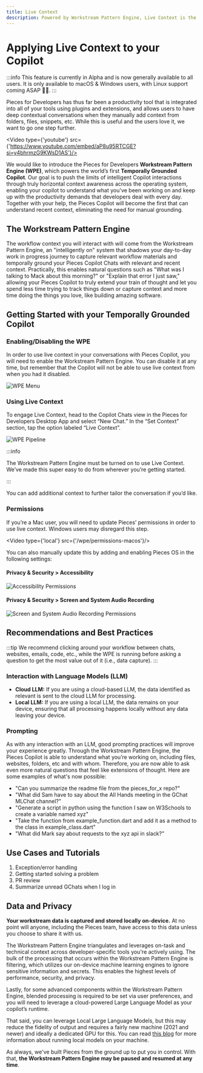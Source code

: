 ```yaml
---
title: Live Context
description: Powered by Workstream Pattern Engine, Live Context is the world’s first Temporally Grounded Copilot that understands your workflow.
---
```



# Applying Live Context to your Copilot

:::info
This feature is currently in Alpha and is now generally available to all users. It is only available to macOS & Windows users, with Linux support coming ASAP 🙏🏼.
:::

Pieces for Developers has thus far been a productivity tool that is integrated into all of your tools using plugins and extensions, and allows users to have deep contextual conversations when they manually add context from folders, files, snippets, etc. While this is useful and the users love it, we want to go one step further.

<Video type={'youtube'} src={'https://www.youtube.com/embed/aP8u95RTCGE?si=y4bhrmzG9KWsD1AS'}/>
<MiniSpacer />

We would like to introduce the Pieces for Developers **Workstream Pattern Engine (WPE)**, which powers the world’s first **Temporally Grounded Copilot**. Our goal is to push the limits of intelligent Copilot interactions through truly horizontal context awareness across the operating system, enabling your copilot to understand what you've been working on and keep up with the productivity demands that developers deal with every day. Together with your help, the Pieces Copilot will become the first that can understand recent context, eliminating the need for manual grounding.

## The Workstream Pattern Engine

The workflow context you will interact with will come from the Workstream Pattern Engine, an "intelligently on" system that shadows your day-to-day work in progress journey to capture relevant workflow materials and temporally ground your Pieces Copilot Chats with relevant and recent context. Practically, this enables natural questions such as "What was I talking to Mack about this morning?" or "Explain that error I just saw," allowing your Pieces Copilot to truly extend your train of thought and let you spend less time trying to track things down or capture context and more time doing the things you love, like building amazing software.

## Getting Started with your Temporally Grounded Copilot

### Enabling/Disabling the WPE

In order to use live context in your conversations with Pieces Copilot, you will need to enable the Workstream Pattern Engine. You can disable it at any time, but remember that the Copilot will not be able to use live context from when you had it disabled.

![WPE Menu](/wpe/enable-disable.gif)

### Using Live Context

To engage Live Context, head to the Copilot Chats view in the Pieces for Developers Desktop App and select “New Chat.” In the “Set Context” section, tap the option labeled “Live Context”.

![WPE Pipeline](/copilot/live-context/using-live-context.png)

:::info

The Workstream Pattern Engine must be turned on to use Live Context. We’ve made this super easy to do from wherever you’re getting started.

:::

You can add additional context to further tailor the conversation if you’d like.

### Permissions

If you’re a Mac user, you will need to update Pieces’ permissions in order to use live context. Windows users may disregard this step.

<Video type={'local'}  src={'/wpe/permissions-macos'}/>

You can also manually update this by adding and enabling Pieces OS in the following settings:

#### Privacy & Security > Accessibility
![Accessibility Permissions](/wpe/accessibility-permissions.png)

#### Privacy & Security > Screen and System Audio Recording
![Screen and System Audio Recording Permissions](/wpe/screen-and-system-audio-permissions.png)

## Recommendations and Best Practices

:::tip
We recommend clicking around your workflow between chats, websites, emails, code, etc., while the WPE is running before asking a question to get the most value out of it (i.e., data capture).
:::

### Interaction with Language Models (LLM)

- **Cloud LLM:** If you are using a cloud-based LLM, the data identified as relevant is sent to the cloud LLM for processing.
- **Local LLM:** If you are using a local LLM, the data remains on your device, ensuring that all processing happens locally without any data leaving your device.

### Prompting

As with any interaction with an LLM, good prompting practices will improve your experience greatly. Through the Workstream Pattern Engine, the Pieces Copilot is able to understand what you’re working on, including files, websites, folders, etc and with whom. Therefore, you are now able to ask even more natural questions that feel like extensions of thought. Here are some examples of what's now possible:

- "Can you summarize the readme file from the pieces_for_x repo?"
- "What did Sam have to say about the All Hands meeting in the GChat MLChat channel?"
- "Generate a script in python using the function I saw on W3Schools to create a variable named xyz"
- "Take the function from example_function.dart and add it as a method to the class in example_class.dart"
- "What did Mark say about requests to the xyz api in slack?"

## Use Cases and Tutorials

1. Exception/error handling
2. Getting started solving a problem
3. PR review
4. Summarize unread GChats when I log in

## Data and Privacy

**Your workstream data is captured and stored locally on-device.** At no point will anyone, including the Pieces team, have access to this data unless you choose to share it with us.

The Workstream Pattern Engine triangulates and leverages on-task and technical context across developer-specific tools you're actively using. The bulk of the processing that occurs within the Workstream Pattern Engine is filtering, which utilizes our on-device machine learning engines to ignore sensitive information and secrets. This enables the highest levels of performance, security, and privacy.

Lastly, for some advanced components within the Workstream Pattern Engine, blended processing is required to be set via user preferences, and you will need to leverage a cloud-powered Large Language Model as your copilot’s runtime.

That said, you can leverage Local Large Language Models, but this may reduce the fidelity of output and requires a fairly new machine (2021 and newer) and ideally a dedicated GPU for this. You can read [this blog](https://code.pieces.app/blog/how-to-run-an-llm-locally-with-pieces) for more information about running local models on your machine.

As always, we've built Pieces from the ground up to put you in control. With that, **the Workstream Pattern Engine may be paused and resumed at any time**.
